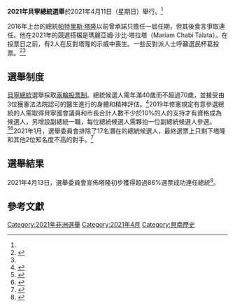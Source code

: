 {{NoteTA
|1=zh-tw:貝南;zh-hk:貝寧;zh-cn:贝宁;
}}

{{Infobox election
| election_name     = 2021年貝寧總統選舉
| country           = 貝寧
| type              = presidential
| previous_election = 2016年貝寧總統選舉
| previous_year     = 2016
| next_election     = 
| next_year         = 
| election_date     = 2021年4月11日

| image1            = [[File:Patrice_Talon_at_the_52nd_African_Development_Bank_Annual_Meeting_in_Gandhinagar_(Cropped).jpg|150x150px]]
| nominee1          = [[帕特里斯·塔隆|帕特里斯·塔隆]]
| running_mate1     = {{tsl|en|Mariam Chabi Talata|瑪麗亞姆·沙比·塔拉塔}}
| party1            = Independent politician
| popular_vote1     = 1,982,534
| percentage1       = 86.30%

| image2            = [[File:Noimage.png|150x100px]]
| nominee2          = {{tsl|en|Alassane Soumanou|阿拉薩內·蘇馬努}}
| running_mate2     = [[Paul_Hounkpe|Paul Hounkpe]]
| party2            = 貝南崛起貝殼力量
| popular_vote2     = 261,096
| percentage2       = 11.37%

| title             = [[贝宁总统|总统]]
| before_election   = [[帕特里斯·塔隆|帕特里斯·塔隆]]
| before_party      = Independent politician
| after_election    = [[帕特里斯·塔隆|帕特里斯·塔隆]]
| after_party       = Independent politician
}}

'''2021年貝寧總統選舉'''於2021年4月11日（星期日）舉行。<ref name=bbc20210411/>

2016年上台的總統[[帕特里斯·塔隆|帕特里斯·塔隆]]以前曾承諾只擔任一屆任期，但其後食言爭取連任。他在2021年的競選搭檔是瑪麗亞姆·沙比·塔拉塔（Mariam Chabi Talata）。在投票日之前，有2人在反對塔隆的示威中喪生。一些反對派人士呼籲選民杯葛投票。<ref name=bbc20210411>{{cite news |url=https://www.bbc.com/news/world-africa-56690689 |title=Benin elections: The fight for a democratic future |publisher=BBC |date=2021-04-11 |accessdate=2021-04-12 |archive-date=2021-04-15 |archive-url=https://web.archive.org/web/20210415021807/https://www.bbc.com/news/world-africa-56690689 |dead-url=no }}</ref><ref name=dw20210410/>

==選舉制度==
[[貝寧總統|貝寧總統]]選舉採取[[兩輪投票制|兩輪投票制]]。總統候選人需年滿40歲而不超過70歲，並接受由3位獲憲法法院認可的醫生進行的身體和精神評估。<ref name="constitution">{{Cite web|title=Bénin, Constitution du 11 décembre 1990, MJP|url=https://mjp.univ-perp.fr/constit/bj1990.htm|access-date=2020-12-30|website=Digithèque MJP|archive-date=2020-08-06|archive-url=https://web.archive.org/web/20200806154108/https://mjp.univ-perp.fr/constit/bj1990.htm|dead-url=no}}</ref>2019年修憲規定有意參選總統的人需取得貝寧國會議員和市長合計人數不少於10%的人的支持才有資格成為候選人，另增設副總統一職，每位總統候選人需夥拍一位副總統候選人參選。<ref>{{Cite web|last=|date=|title=Le Bénin se dote d'un vice-président|url=https://www.dw.com/fr/le-b%C3%A9nin-se-dote-dun-vice-pr%C3%A9sident/a-51101607|access-date=2021-01-09|website=DW|archive-date=2021-01-15|archive-url=https://web.archive.org/web/20210115235726/https://www.dw.com/fr/le-b%C3%A9nin-se-dote-dun-vice-pr%C3%A9sident/a-51101607|dead-url=no}}</ref><ref>{{cite web |url=https://freedomhouse.org/country/benin/freedom-world/2020 |title=Benin: Freedom in the World 2020 Country Report |publisher=Freedom House |accessdate=2021-04-16 |archive-date=2021-04-09 |archive-url=https://web.archive.org/web/20210409172115/https://freedomhouse.org/country/benin/freedom-world/2020 |dead-url=no }}</ref>2021年1月，選舉委員會排除了17名潛在的總統候選人，最終選票上只剩下塔隆和其他2位知名度不高的對手。<ref name=dw20210410>{{cite news |url=https://www.dw.com/en/benin-election-democracy-patrice-talon/a-57144589 |title=Benin's democracy hangs in the balance on election weekend |publisher=DW |date=2021-04-10 |accessdate=2021-04-12 |archive-date=2021-04-14 |archive-url=https://web.archive.org/web/20210414085702/https://www.dw.com/en/benin-election-democracy-patrice-talon/a-57144589 |dead-url=no }}</ref>

==選舉結果==
2021年4月13日，選舉委員會宣佈塔隆初步獲得超過86%選票成功連任總統<ref>{{Cite web|title=初步结果显示塔隆在贝宁总统选举中获得连任-新华网|url=http://www.xinhuanet.com/world/2021-04/14/c_1127326801.htm|accessdate=2021-04-15|work=www.xinhuanet.com|archive-date=2021-04-15|archive-url=https://web.archive.org/web/20210415041816/http://www.xinhuanet.com/world/2021-04/14/c_1127326801.htm|dead-url=no}}</ref>。

{{Election results
|caption=2021年貝寧總統選舉初步結果
|cand1=[[帕特里斯·塔隆|帕特里斯·塔隆]]|party1=無黨籍|votes1=1982534
|cand2=阿拉薩內·蘇馬努|party2={{link-en|貝寧崛起貝殼力量|Cowry Forces for an Emerging Benin}}|votes2=261096
|cand3=Corentin Kohoue|party3=民主黨|votes3=53685|color3=#048555
|invalid=134099
|electorate=4802303
|source=憲法法院<ref>[https://courconstitutionnelle.bj/download/proclamation-des-resultats-provisoires-de-lelection-presidentielle-du-11-avril-2021/ Constitutional Court]</ref>
}}

==參考文獻==
{{reflist}}

{{貝寧選舉}}
[[Category:2021年非洲選舉|Category:2021年非洲選舉]]
[[Category:2021年4月|Category:2021年4月]]
[[Category:貝南歷史|Category:貝南歷史]]